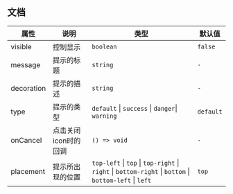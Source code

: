 
<Meta title="通用/提示消息/文档" />

## 文档

属性|说明|类型|默认值
-|-|-|-
visible|控制显示| `boolean` | `false`
message|提示的标题|`string`| `-`
decoration|提示的描述|`string` | `-`
type|提示的类型|`default` &#124; `success` &#124; `danger`&#124; `warning` | `default`
onCancel|点击关闭icon时的回调|`() => void` | `-`
placement|提示所出现的位置|`top-left` &#124; `top` &#124; `top-right` &#124; `right` &#124; `bottom-right` &#124; `bottom` &#124; `bottom-left` &#124; `left`| `top`